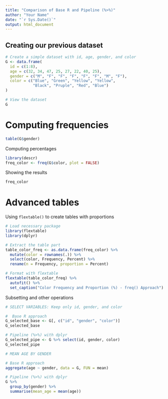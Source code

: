 ---
title: "Comparison of Base R and Pipeline (%>%)"
author: "Your Name"
date: "`r Sys.Date()`"
output: html_document
---

## Creating our previous dataset

```{r}
# Create a simple dataset with id, age, gender, and color
G <- data.frame(
  id = c(1:8),
  age = c(32, 34, 47, 25, 27, 22, 40, 25),
  gender = c("M", "F", "F", "F", "F", "F", "M", "F"),
  color = c("Blue", "Green", "Yellow", "Yellow", 
            "Black", "Pruple", "Red", "Blue")
)

# View the dataset
G
```

# Computing frequencies

```{r}
table(G$gender)
```

Computing percentages

```{r}
library(descr)
freq_color <- freq(G$color, plot = FALSE)
```

Showing the results

```{r}
freq_color
```

# Advanced tables

Using `flextable()` to create tables with proportions

```{r}
# Load necessary package
library(flextable)
library(dplyr)

# Extract the table part
table_color_freq <- as.data.frame(freq_color) %>%
  mutate(color = rownames(.)) %>%
  select(color, Frequency, Percent) %>%
  rename(n = Frequency, proportion = Percent)

# Format with flextable
flextable(table_color_freq) %>%
  autofit() %>%
  set_caption("Color Frequency and Proportion (%) - freq() Approach")
```

Subsetting and other operations

```{r }
# SELECT VARIABLES: Keep only id, gender, and color

#  Base R approach
G_selected_base <- G[, c("id", "gender", "color")]
G_selected_base

# Pipeline (%>%) with dplyr
G_selected_pipe <- G %>% select(id, gender, color)
G_selected_pipe

# MEAN AGE BY GENDER

# Base R approach
aggregate(age ~ gender, data = G, FUN = mean)

# Pipeline (%>%) with dplyr
G %>%
  group_by(gender) %>%
  summarise(mean_age = mean(age))
```

